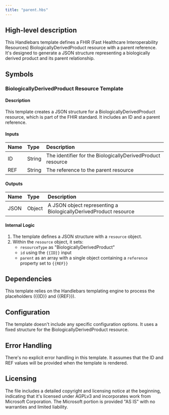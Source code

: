 ```yaml
---
title: "parent.hbs"
---
```


## High-level description
This Handlebars template defines a FHIR (Fast Healthcare Interoperability Resources) BiologicallyDerivedProduct resource with a parent reference. It's designed to generate a JSON structure representing a biologically derived product and its parent relationship.

## Symbols

### BiologicallyDerivedProduct Resource Template
#### Description
This template creates a JSON structure for a BiologicallyDerivedProduct resource, which is part of the FHIR standard. It includes an ID and a parent reference.

#### Inputs
| Name | Type | Description |
|:-----|:-----|:------------|
| ID | String | The identifier for the BiologicallyDerivedProduct resource |
| REF | String | The reference to the parent resource |

#### Outputs
| Name | Type | Description |
|:-----|:-----|:------------|
| JSON | Object | A JSON object representing a BiologicallyDerivedProduct resource |

#### Internal Logic
1. The template defines a JSON structure with a `resource` object.
2. Within the `resource` object, it sets:
   - `resourceType` as "BiologicallyDerivedProduct"
   - `id` using the `{{ID}}` input
   - `parent` as an array with a single object containing a `reference` property set to `{{REF}}`

## Dependencies
This template relies on the Handlebars templating engine to process the placeholders ({{ID}} and {{REF}}).

## Configuration
The template doesn't include any specific configuration options. It uses a fixed structure for the BiologicallyDerivedProduct resource.

## Error Handling
There's no explicit error handling in this template. It assumes that the ID and REF values will be provided when the template is rendered.

## Licensing
The file includes a detailed copyright and licensing notice at the beginning, indicating that it's licensed under AGPLv3 and incorporates work from Microsoft Corporation. The Microsoft portion is provided "AS IS" with no warranties and limited liability.